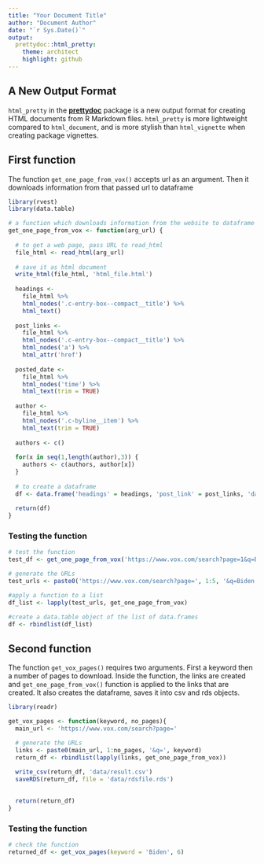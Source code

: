 ```yaml
---
title: "Your Document Title"
author: "Document Author"
date: "`r Sys.Date()`"
output:
  prettydoc::html_pretty:
    theme: architect
    highlight: github
---
```



## A New Output Format

`html_pretty` in the [**prettydoc**](https://github.com/yixuan/prettydoc/)
package is a new output format for creating HTML documents from R Markdown files.
`html_pretty` is more lightweight compared to `html_document`, and is more
stylish than `html_vignette` when creating package vignettes.

## First function

The function `get_one_page_from_vox()` accepts url as an argument. Then it downloads information from that passed url to dataframe 

```r

library(rvest)
library(data.table)

# a function which downloads information from the website to dataframe
get_one_page_from_vox <- function(arg_url) {
  
  # to get a web page, pass URL to read_html 
  file_html <- read_html(arg_url)
  
  # save it as html document
  write_html(file_html, 'html_file.html')
  
  headings <- 
    file_html %>% 
    html_nodes('.c-entry-box--compact__title') %>% 
    html_text()
  
  post_links <- 
    file_html %>% 
    html_nodes('.c-entry-box--compact__title') %>% 
    html_nodes('a') %>%
    html_attr('href')
  
  posted_date <- 
    file_html %>% 
    html_nodes('time') %>% 
    html_text(trim = TRUE)
  
  author <- 
    file_html %>% 
    html_nodes('.c-byline__item') %>% 
    html_text(trim = TRUE) 
  
  authors <- c()
  
  for(x in seq(1,length(author),3)) {
    authors <- c(authors, author[x]) 
  }
  
  # to create a dataframe
  df <- data.frame('headings' = headings, 'post_link' = post_links, 'date' = posted_date, 'author' = authors)  
  
  return(df)
}
```

### Testing the function

``` r

# test the function
test_df <- get_one_page_from_vox('https://www.vox.com/search?page=1&q=Biden')

# generate the URLs
test_urls <- paste0('https://www.vox.com/search?page=', 1:5, '&q=Biden' )

#apply a function to a list
df_list <- lapply(test_urls, get_one_page_from_vox)

#create a data.table object of the list of data.frames
df <- rbindlist(df_list)
```

## Second function

The function `get_vox_pages()` requires two arguments. First a keyword then a number of pages to download.
Inside the function, the links are created and `get_one_page_from_vox()` function is applied to the links that are created.
It also creates the dataframe, saves it into csv and rds objects.

``` r
library(readr)

get_vox_pages <- function(keyword, no_pages){
  main_url <- 'https://www.vox.com/search?page='

  # generate the URLs
  links <- paste0(main_url, 1:no_pages, '&q=', keyword)
  return_df <- rbindlist(lapply(links, get_one_page_from_vox))
  
  write_csv(return_df, 'data/result.csv')
  saveRDS(return_df, file = 'data/rdsfile.rds')

  
  return(return_df)
}

```

### Testing the function

```r

# check the function
returned_df <- get_vox_pages(keyword = 'Biden', 6)
```